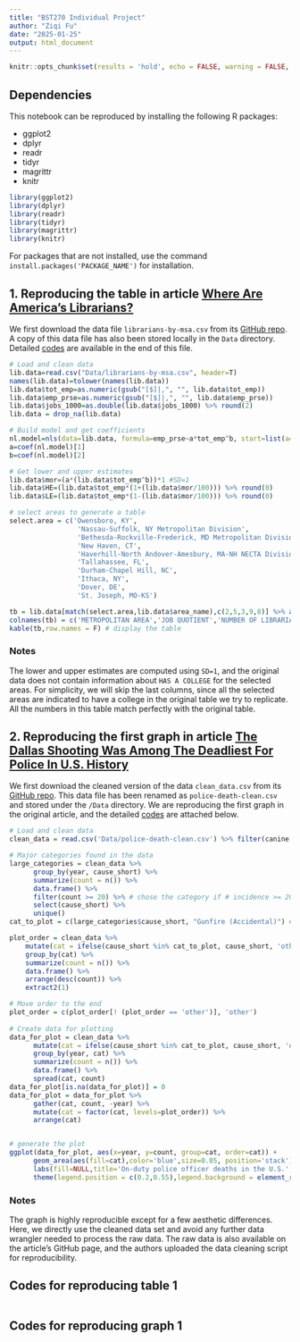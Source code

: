 ```yaml
---
title: "BST270 Individual Project"
author: "Ziqi Fu"
date: "2025-01-25"
output: html_document
---
```


```r
knitr::opts_chunk$set(results = 'hold', echo = FALSE, warning = FALSE, message = FALSE)
```

## Dependencies
This notebook can be reproduced by installing the following R packages: 

- ggplot2
- dplyr
- readr
- tidyr
- magrittr
- knitr

```r
library(ggplot2)
library(dplyr)
library(readr)
library(tidyr)
library(magrittr)
library(knitr)
```

For packages that are not installed, use the command `install.packages('PACKAGE_NAME')` for installation.

## 1. Reproducing the table in article [Where Are America’s Librarians?](https://fivethirtyeight.com/features/where-are-americas-librarians/)

We first download the data file `librarians-by-msa.csv` from its [GitHub repo](https://github.com/fivethirtyeight/data/tree/master/librarians). A copy of this data file has also been stored locally in the `Data` directory. Detailed [codes](#codes-1) are available in the end of this file.

```r
# Load and clean data
lib.data=read.csv("Data/librarians-by-msa.csv", header=T)  
names(lib.data)=tolower(names(lib.data))
lib.data$tot_emp=as.numeric(gsub("[$]|,", "", lib.data$tot_emp))
lib.data$emp_prse=as.numeric(gsub("[$]|,", "", lib.data$emp_prse))
lib.data$jobs_1000=as.double(lib.data$jobs_1000) %>% round(2)
lib.data = drop_na(lib.data)

# Build model and get coefficients
nl.model=nls(data=lib.data, formula=emp_prse~a*tot_emp^b, start=list(a=1, b=1))
a=coef(nl.model)[1]
b=coef(nl.model)[2] 

# Get lower and upper estimates
lib.data$mor=(a*(lib.data$tot_emp^b))*1 #SD=1
lib.data$HE=(lib.data$tot_emp*(1+(lib.data$mor/100))) %>% round(0)
lib.data$LE=(lib.data$tot_emp*(1-(lib.data$mor/100))) %>% round(0)

# select areas to generate a table
select.area = c('Owensboro, KY',
                 'Nassau-Suffolk, NY Metropolitan Division',
                 'Bethesda-Rockville-Frederick, MD Metropolitan Division',
                 'New Haven, CT',
                 'Haverhill-North Andover-Amesbury, MA-NH NECTA Division',
                 'Tallahassee, FL',
                 'Durham-Chapel Hill, NC',
                 'Ithaca, NY',
                 'Dover, DE',
                 'St. Joseph, MO-KS')

tb = lib.data[match(select.area,lib.data$area_name),c(2,5,3,9,8)] %>% as.data.frame()
colnames(tb) = c('METROPOLITAN AREA','JOB QUOTIENT','NUMBER OF LIBRARIANS','LOWER ESTIMATE','UPPER ESTIMATE')
kable(tb,row.names = F) # display the table
```

### Notes
The lower and upper estimates are computed using `SD=1`, and the original data does not contain information about `HAS A COLLEGE` for the selected areas. For simplicity, we will skip the last columns, since all the selected areas are indicated to have a college in the original table we try to replicate. All the numbers in this table match perfectly with the original table. 


## 2. Reproducing the first graph in article [The Dallas Shooting Was Among The Deadliest For Police In U.S. History](https://fivethirtyeight.com/features/the-dallas-shooting-was-among-the-deadliest-for-police-in-u-s-history/)

We first download the cleaned version of the data `clean_data.csv` from its [GitHub repo](https://github.com/fivethirtyeight/data/tree/master/police-deaths). This data file has been renamed as `police-death-clean.csv` and stored under the `/Data` directory. We are reproducing the first graph in the original article, and the detailed [codes](#codes-2) are attached below.

```r
# Load and clean data
clean_data = read.csv('Data/police-death-clean.csv') %>% filter(canine == FALSE) 

# Major categories found in the data
large_categories = clean_data %>%
      group_by(year, cause_short) %>%
      summarize(count = n()) %>%
      data.frame() %>%
      filter(count >= 20) %>% # chose the category if # incidence >= 20
      select(cause_short) %>%
      unique()
cat_to_plot = c(large_categories$cause_short, "Gunfire (Accidental)") #also include accidental gunfire cases

plot_order = clean_data %>%
    mutate(cat = ifelse(cause_short %in% cat_to_plot, cause_short, 'other')) %>%
    group_by(cat) %>%
    summarize(count = n()) %>%
    data.frame() %>%
    arrange(desc(count)) %>%
    extract2(1)

# Move order to the end
plot_order = c(plot_order[! (plot_order == 'other')], 'other')
    
# Create data for plotting
data_for_plot = clean_data %>%
      mutate(cat = ifelse(cause_short %in% cat_to_plot, cause_short, 'other')) %>%
      group_by(year, cat) %>%
      summarize(count = n()) %>%
      data.frame() %>%
      spread(cat, count)
data_for_plot[is.na(data_for_plot)] = 0
data_for_plot = data_for_plot %>%
      gather(cat, count, -year) %>%
      mutate(cat = factor(cat, levels=plot_order)) %>%
      arrange(cat)


# generate the plot
ggplot(data_for_plot, aes(x=year, y=count, group=cat, order=cat)) +
      geom_area(aes(fill=cat),color='blue',size=0.05, position='stack') +
      labs(fill=NULL,title='On-duty police officer deaths in the U.S.',subtitle='By cause since 1791',x=NULL,y=NULL)+
      theme(legend.position = c(0.2,0.55),legend.background = element_rect(fill = "grey"))

```

### Notes
The graph is highly reproducible except for a few aesthetic differences. Here, we directly use the cleaned data set and avoid any further data wrangler needed to process the raw data. The raw data is also available on the article's GitHub page, and the authors uploaded the data cleaning script for reproducibility. 

\section{Codes} 
## Codes for reproducing table 1 {#codes-1}
```r

```

## Codes for reproducing graph 1 {#codes-2}
```r

```


